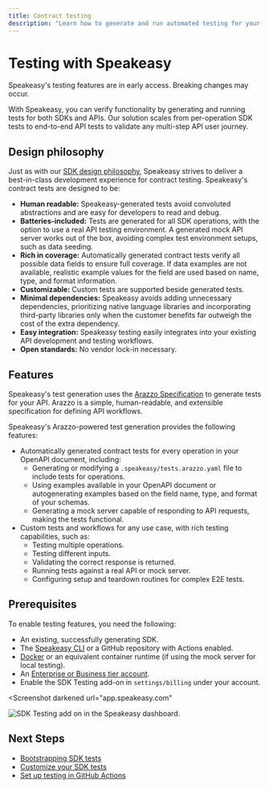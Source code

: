 ```yaml
---
title: Contract testing
description: "Learn how to generate and run automated testing for your API and SDKs."
---
```



# Testing with Speakeasy

<Callout title="INFO" variant="info">

  Speakeasy's testing features are in early access. Breaking changes may occur.

</Callout>

With Speakeasy, you can verify functionality by generating and running tests for both SDKs and APIs. Our solution scales from per-operation SDK tests to end-to-end API tests to validate any multi-step API user journey.

## Design philosophy

Just as with our [SDK design philosophy](/docs/languages/philosophy), Speakeasy strives to deliver a best-in-class development experience for contract testing. Speakeasy's contract tests are designed to be:

- **Human readable:** Speakeasy-generated tests avoid convoluted abstractions and are easy for developers to read and debug. 
- **Batteries-included:** Tests are generated for all SDK operations, with the option to use a real API testing environment. A generated mock API server works out of the box, avoiding complex test environment setups, such as data seeding.
- **Rich in coverage:** Automatically generated contract tests verify all possible data fields to ensure full coverage. If data examples are not available, realistic example values for the field are used based on name, type, and format information.
- **Customizable:** Custom tests are supported beside generated tests.
- **Minimal dependencies:** Speakeasy avoids adding unnecessary dependencies, prioritizing native language libraries and incorporating third-party libraries only when the customer benefits far outweigh the cost of the extra dependency.
- **Easy integration:** Speakeasy testing easily integrates into your existing API development and testing workflows.
- **Open standards:** No vendor lock-in necessary.

## Features

Speakeasy's test generation uses the [Arazzo Specification](/openapi/arazzo) to generate tests for your API. Arazzo is a simple, human-readable, and extensible specification for defining API workflows.

Speakeasy's Arazzo-powered test generation provides the following features:

- Automatically generated contract tests for every operation in your OpenAPI document, including:
  - Generating or modifying a `.speakeasy/tests.arazzo.yaml` file to include tests for operations.
  - Using examples available in your OpenAPI document or autogenerating examples based on the field name, type, and format of your schemas.
  - Generating a mock server capable of responding to API requests, making the tests functional.
- Custom tests and workflows for any use case, with rich testing capabilities, such as:
  - Testing multiple operations.
  - Testing different inputs.
  - Validating the correct response is returned.
  - Running tests against a real API or mock server.
  - Configuring setup and teardown routines for complex E2E tests.

## Prerequisites

To enable testing features, you need the following:

- An existing, successfully generating SDK.
- The [Speakeasy CLI](/docs/speakeasy-reference/cli/getting-started) or a GitHub repository with Actions enabled.
- [Docker](https://www.docker.com/) or an equivalent container runtime (if using the mock server for local testing).
- An [Enterprise or Business tier account](/pricing).
- Enable the SDK Testing add-on in `settings/billing` under your account.

<Screenshot
  darkened
  url="app.speakeasy.com"
>
  ![SDK Testing add on in the Speakeasy dashboard.](./assets/sdk-testing-billing.png)
</Screenshot>

<LanguageTestingGrid />

## Next Steps

- [Bootstrapping SDK tests](/docs/customize-testing/bootstrapping-test-generation)
- [Customize your SDK tests](/docs/customize-testing/customizing-sdk-tests)
- [Set up testing in GitHub Actions](/docs/customize-testing/github-actions)

